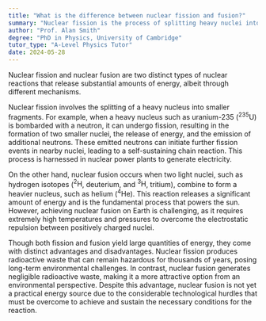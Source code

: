 ```yaml
---
title: "What is the difference between nuclear fission and fusion?"
summary: "Nuclear fission is the process of splitting heavy nuclei into smaller ones, whereas nuclear fusion combines lighter nuclei. Both processes release significant energy."
author: "Prof. Alan Smith"
degree: "PhD in Physics, University of Cambridge"
tutor_type: "A-Level Physics Tutor"
date: 2024-05-28
---
```


Nuclear fission and nuclear fusion are two distinct types of nuclear reactions that release substantial amounts of energy, albeit through different mechanisms. 

Nuclear fission involves the splitting of a heavy nucleus into smaller fragments. For example, when a heavy nucleus such as uranium-235 ($^{235}\text{U}$) is bombarded with a neutron, it can undergo fission, resulting in the formation of two smaller nuclei, the release of energy, and the emission of additional neutrons. These emitted neutrons can initiate further fission events in nearby nuclei, leading to a self-sustaining chain reaction. This process is harnessed in nuclear power plants to generate electricity.

On the other hand, nuclear fusion occurs when two light nuclei, such as hydrogen isotopes ($^{2}\text{H}$, deuterium, and $^{3}\text{H}$, tritium), combine to form a heavier nucleus, such as helium ($^{4}\text{He}$). This reaction releases a significant amount of energy and is the fundamental process that powers the sun. However, achieving nuclear fusion on Earth is challenging, as it requires extremely high temperatures and pressures to overcome the electrostatic repulsion between positively charged nuclei.

Though both fission and fusion yield large quantities of energy, they come with distinct advantages and disadvantages. Nuclear fission produces radioactive waste that can remain hazardous for thousands of years, posing long-term environmental challenges. In contrast, nuclear fusion generates negligible radioactive waste, making it a more attractive option from an environmental perspective. Despite this advantage, nuclear fusion is not yet a practical energy source due to the considerable technological hurdles that must be overcome to achieve and sustain the necessary conditions for the reaction.
    
